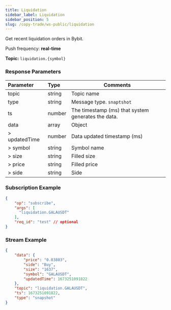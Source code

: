 ```yaml
---
title: Liquidation
sidebar_label: Liquidation
sidebar_position: 5
slug: /copy-trade/ws-public/liquidation
---
```

Get recent liquidation orders in Bybit.

Push frequency: **real-time**

**Topic:**
`liquidation.{symbol}`

### Response Parameters
| Parameter | Type | Comments|
|:----- |:-----|----- |
|topic |string |Topic name |
|type |string |Message type. `snaptshot`|
|ts |number |The timestamp (ms) that system generates the data. |
|data |array |Object |
|> updatedTime |number |Data updated timestamp (ms) |
|> symbol |string |Symbol name |
|> size |string |Filled size |
|> price |string |Filled price |
|> side |string |Side |

### Subscription Example

```json
{
    "op": "subscribe",
    "args": [
      "liquidation.GALAUSDT"
    ],
    "req_id": "test" // optional
}
```

### Stream Example

```json
{
    "data": {
        "price": "0.03803",
        "side": "Buy",
        "size": "1637",
        "symbol": "GALAUSDT",
        "updatedTime": 1673251091822
    },
    "topic": "liquidation.GALAUSDT",
    "ts": 1673251091822,
    "type": "snapshot"
}
```